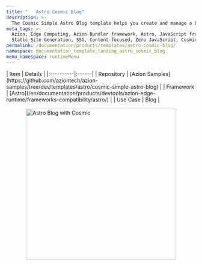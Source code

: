 ```yaml
---
title: "   Astro Cosmic Blog"
description: >-
  The Cosmic Simple Astro Blog template helps you create and manage a blog easily, combining Astro's performance with Cosmic headless CMS for content management.
meta_tags: >-
  Azion, Edge Computing, Azion Bundler framework, Astro, JavaScript frameworks,
  Static Site Generation, SSG, Content-focused, Zero JavaScript, Cosmic, Blog
permalink: /documentation/products/templates/astro-cosmic-blog/
namespace: documentation_template_landing_astro_cosmic_blog
menu_namespace: runtimeMenu
---
```



<div class="[&_.flex.flex-col]:!gap-4 [&_.flex.flex-col]:md:!gap-8 [&_.flex.flex-col]:2xl:!gap-16">
  <SectionBasicContent
    titleTag="h2"
    description="The Cosmic Simple Astro Blog template helps you create and manage a blog easily, combining Astro's performance with Cosmic headless CMS for content management. This template provides a seamless integration between Astro's static site generation capabilities and Cosmic's powerful content management features."
    buttons={[
      { label: "Deploy template", link: "https://console.azion.com/create/cosmic/cosmic-simple-astro-blog", outlined: false, icon: "ai ai-azion", iconPos: "left" },
      { label: "View demo", link: "https://zte49ja09g.map.azionedge.net/", severity: "secondary", target:"_blank" }
    ]}
  />
</div>

<div style="display: flex; gap: 1rem; align-items: center; flex-direction: row; flex-wrap: wrap;">
  <div style="flex: 1; min-width: 300px;">
    | Item | Details |
    |:----------|:------|
    | Repository | [Azion Samples](https://github.com/aziontech/azion-samples/tree/dev/templates/astro/cosmic-simple-astro-blog) |
    | Framework | [Astro](/en/documentation/products/devtools/azion-edge-runtime/frameworks-compatibility/astro/) |
    | Use Case | Blog |
  </div>
  <div style="display: flex; justify-content: center; align-items: center; flex: 1; min-width: 300px;">
    <img src="/assets/docs/images/uploads/template-showcase/astro/astro-cosmic-blog.png" width="400" alt="Astro Blog with Cosmic" style="max-width: 100%; height: auto;" />
  </div>
</div>
